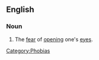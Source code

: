 ==English==

===Noun===
{{en-noun}}

# The [[fear]] of [[opening]] one's [[eyes]].

[[Category:Phobias]]